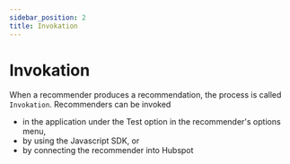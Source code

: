 ```yaml
---
sidebar_position: 2
title: Invokation
---
```


# Invokation

When a recommender produces a recommendation, the process is called `Invokation`.
Recommenders can be invoked 

- in the application under the Test option in the recommender's options menu,
- by using the Javascript SDK, or
- by connecting the recommender into Hubspot